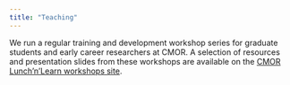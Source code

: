 ```yaml
---
title: "Teaching"
---
```


We run a regular training and development workshop series for graduate students and early career researchers at CMOR. A selection of resources and presentation slides from these workshops are available on the [CMOR Lunch'n'Learn workshops site](https://uo-cmor.github.io/LnL).
